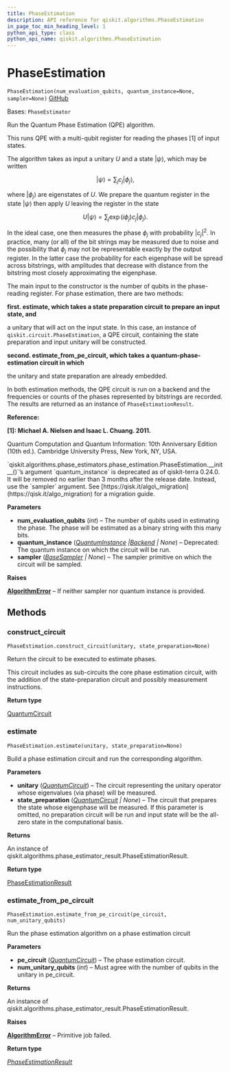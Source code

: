 ```yaml
---
title: PhaseEstimation
description: API reference for qiskit.algorithms.PhaseEstimation
in_page_toc_min_heading_level: 1
python_api_type: class
python_api_name: qiskit.algorithms.PhaseEstimation
---
```


# PhaseEstimation

<span id="qiskit.algorithms.PhaseEstimation" />

`PhaseEstimation(num_evaluation_qubits, quantum_instance=None, sampler=None)` [GitHub](https://github.com/qiskit/qiskit/tree/stable/0.24/qiskit/algorithms/phase_estimators/phase_estimation.py "view source code")

Bases: `PhaseEstimator`

Run the Quantum Phase Estimation (QPE) algorithm.

This runs QPE with a multi-qubit register for reading the phases \[1] of input states.

The algorithm takes as input a unitary $U$ and a state $|\psi\rangle$, which may be written

$$
|\psi\rangle = \sum_j c_j |\phi_j\rangle,
$$

where $|\phi_j\rangle$ are eigenstates of $U$. We prepare the quantum register in the state $|\psi\rangle$ then apply $U$ leaving the register in the state

$$
U|\psi\rangle = \sum_j \exp(i \phi_j) c_j |\phi_j\rangle.
$$

In the ideal case, one then measures the phase $\phi_j$ with probability $|c_j|^2$. In practice, many (or all) of the bit strings may be measured due to noise and the possibility that $\phi_j$ may not be representable exactly by the output register. In the latter case the probability for each eigenphase will be spread across bitstrings, with amplitudes that decrease with distance from the bitstring most closely approximating the eigenphase.

The main input to the constructor is the number of qubits in the phase-reading register. For phase estimation, there are two methods:

**first. estimate, which takes a state preparation circuit to prepare an input state, and**

a unitary that will act on the input state. In this case, an instance of `qiskit.circuit.PhaseEstimation`, a QPE circuit, containing the state preparation and input unitary will be constructed.

**second. estimate\_from\_pe\_circuit, which takes a quantum-phase-estimation circuit in which**

the unitary and state preparation are already embedded.

In both estimation methods, the QPE circuit is run on a backend and the frequencies or counts of the phases represented by bitstrings are recorded. The results are returned as an instance of `PhaseEstimationResult`.

**Reference:**

**\[1]: Michael A. Nielsen and Isaac L. Chuang. 2011.**

Quantum Computation and Quantum Information: 10th Anniversary Edition (10th ed.). Cambridge University Press, New York, NY, USA.

<Admonition title="Deprecated since version 0.24.0" type="danger">
  `qiskit.algorithms.phase_estimators.phase_estimation.PhaseEstimation.__init__()`’s argument `quantum_instance` is deprecated as of qiskit-terra 0.24.0. It will be removed no earlier than 3 months after the release date. Instead, use the `sampler` argument. See [https://qisk.it/algo\_migration](https://qisk.it/algo_migration) for a migration guide.
</Admonition>

**Parameters**

*   **num\_evaluation\_qubits** (*int*) – The number of qubits used in estimating the phase. The phase will be estimated as a binary string with this many bits.
*   **quantum\_instance** ([*QuantumInstance*](qiskit.utils.QuantumInstance "qiskit.utils.QuantumInstance")  *|*[*Backend*](qiskit.providers.Backend "qiskit.providers.Backend") *| None*) – Deprecated: The quantum instance on which the circuit will be run.
*   **sampler** ([*BaseSampler*](qiskit.primitives.BaseSampler "qiskit.primitives.BaseSampler") *| None*) – The sampler primitive on which the circuit will be sampled.

**Raises**

[**AlgorithmError**](qiskit.algorithms.AlgorithmError "qiskit.algorithms.AlgorithmError") – If neither sampler nor quantum instance is provided.

## Methods

<span id="qiskit-algorithms-phaseestimation-construct-circuit" />

### construct\_circuit

<span id="qiskit.algorithms.PhaseEstimation.construct_circuit" />

`PhaseEstimation.construct_circuit(unitary, state_preparation=None)`

Return the circuit to be executed to estimate phases.

This circuit includes as sub-circuits the core phase estimation circuit, with the addition of the state-preparation circuit and possibly measurement instructions.

**Return type**

[QuantumCircuit](qiskit.circuit.QuantumCircuit "qiskit.circuit.QuantumCircuit")

<span id="qiskit-algorithms-phaseestimation-estimate" />

### estimate

<span id="qiskit.algorithms.PhaseEstimation.estimate" />

`PhaseEstimation.estimate(unitary, state_preparation=None)`

Build a phase estimation circuit and run the corresponding algorithm.

**Parameters**

*   **unitary** ([*QuantumCircuit*](qiskit.circuit.QuantumCircuit "qiskit.circuit.QuantumCircuit")) – The circuit representing the unitary operator whose eigenvalues (via phase) will be measured.
*   **state\_preparation** ([*QuantumCircuit*](qiskit.circuit.QuantumCircuit "qiskit.circuit.QuantumCircuit") *| None*) – The circuit that prepares the state whose eigenphase will be measured. If this parameter is omitted, no preparation circuit will be run and input state will be the all-zero state in the computational basis.

**Returns**

An instance of qiskit.algorithms.phase\_estimator\_result.PhaseEstimationResult.

**Return type**

[PhaseEstimationResult](qiskit.algorithms.PhaseEstimationResult "qiskit.algorithms.PhaseEstimationResult")

<span id="qiskit-algorithms-phaseestimation-estimate-from-pe-circuit" />

### estimate\_from\_pe\_circuit

<span id="qiskit.algorithms.PhaseEstimation.estimate_from_pe_circuit" />

`PhaseEstimation.estimate_from_pe_circuit(pe_circuit, num_unitary_qubits)`

Run the phase estimation algorithm on a phase estimation circuit

**Parameters**

*   **pe\_circuit** ([*QuantumCircuit*](qiskit.circuit.QuantumCircuit "qiskit.circuit.quantumcircuit.QuantumCircuit")) – The phase estimation circuit.
*   **num\_unitary\_qubits** (*int*) – Must agree with the number of qubits in the unitary in pe\_circuit.

**Returns**

An instance of qiskit.algorithms.phase\_estimator\_result.PhaseEstimationResult.

**Raises**

[**AlgorithmError**](qiskit.algorithms.AlgorithmError "qiskit.algorithms.AlgorithmError") – Primitive job failed.

**Return type**

[*PhaseEstimationResult*](qiskit.algorithms.PhaseEstimationResult "qiskit.algorithms.phase_estimators.phase_estimation_result.PhaseEstimationResult")

